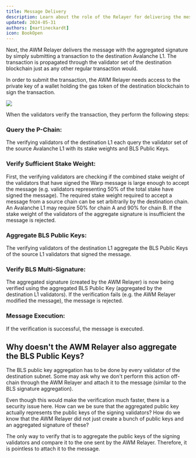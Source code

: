 ```yaml
---
title: Message Delivery
description: Learn about the role of the Relayer for delivering the message.
updated: 2024-05-31
authors: [martineckardt]
icon: BookOpen
---
```



Next, the AWM Relayer delivers the message with the aggregated signature by simply submitting a transaction to the destination Avalanche L1. The transaction is propagated through the validator set of the destination blockchain just as any other regular transaction would.

In order to submit the transaction, the AWM Relayer needs access to the private key of a wallet holding the gas token of the destination blockchain to sign the transaction.

![](/common-images/awm/relayer-delivery.png)

When the validators verify the transaction, they perform the following steps:

<Steps>
<Step>
 
### Query the P-Chain:
The verifying validators of the destination L1 each query the validator set of the source Avalanche L1 with its stake weights and BLS Public Keys.

</Step>
 
<Step>
 
### Verify Sufficient Stake Weight:
First, the verifying validators are checking if the combined stake weight of the validators that have signed the Warp message is large enough to accept the message (e.g. validators representing 50% of the total stake have signed the message). The required stake weight required to accept a message from a source chain can be set arbitrarily by the destination chain. An Avalanche L1 may require 50% for chain A and 90% for chain B. If the stake weight of the validators of the aggregate signature is insufficient the message is rejected.

</Step>

<Step>
 
### Aggregate BLS Public Keys:
The verifying validators of the destination L1 aggregate the BLS Public Keys of the source L1 validators that signed the message. 

</Step>
 
<Step>
 
### Verify BLS Multi-Signature:
The aggregated signature (created by the AWM Relayer) is now being verified using the aggregated BLS Public Key (aggregated by the destination L1 validators). If the verification fails (e.g. the AWM Relayer modified the message), the message is rejected.

</Step>

<Step>
 
### Message Execution:
If the verification is successful, the message is executed. 

</Step>

</Steps>


## Why doesn't the AWM Relayer also aggregate the BLS Public Keys?

The BLS public key aggregation has to be done by every validator of the destination subnet. Some may ask why we don't perform this action off-chain through the AWM Relayer and attach it to the message (similar to the BLS signature aggregation).

Even though this would make the verification much faster, there is a security issue here. How can we be sure that the aggregated public key actually represents the public keys of the signing validators? How do we know that the AWM Relayer did not just create a bunch of public keys and an aggregated signature of these?

The only way to verify that is to aggregate the public keys of the signing validators and compare it to the one sent by the AWM Relayer. Therefore, it is pointless to attach it to the message.

<Quiz quizId="314"/>